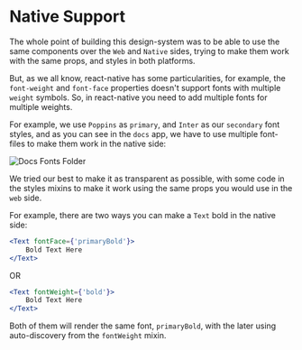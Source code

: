 
<Meta title="Native Support" />

# Native Support

The whole point of building this design-system was to be able to use the same components over the `Web` and `Native` sides, trying to make them work with the same props, and styles in both platforms.

But, as we all know, react-native has some particularities, for example, the `font-weight` and `font-face` properties doesn't support fonts with multiple `weight` symbols.
So, in react-native you need to add multiple fonts for multiple weights.

For example, we use `Poppins` as `primary`, and `Inter` as our `secondary` font styles, and as you can see in the `docs` app, we have to use multiple font-files to make them work in the native side:

![Docs Fonts Folder](https://raw.githubusercontent.com/EightSystems/design-system/master/.github/assets/docs-fonts-folder.png)

We tried our best to make it as transparent as possible, with some code in the styles mixins to make it work using the same props you would use in the `web` side.

For example, there are two ways you can make a `Text` bold in the native side:

```jsx
<Text fontFace={'primaryBold'}>
    Bold Text Here
</Text>
```

OR

```jsx
<Text fontWeight={'bold'}>
    Bold Text Here
</Text>
```

Both of them will render the same font, `primaryBold`, with the later using auto-discovery from the `fontWeight` mixin.
